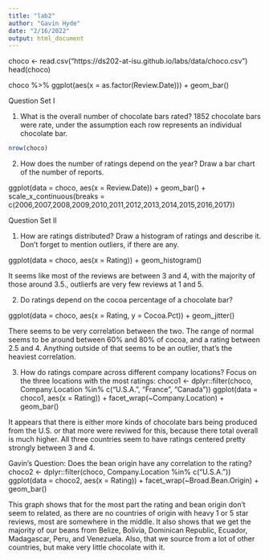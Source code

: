 ```yaml
---
title: "lab2"
author: "Gavin Hyde"
date: "2/16/2022"
output: html_document
---
```


choco <- read.csv("https://ds202-at-isu.github.io/labs/data/choco.csv")
head(choco)

choco %>% ggplot(aes(x = as.factor(Review.Date))) + geom_bar()


Question Set I 

1. What is the overall number of chocolate bars rated?
1852 chocolate bars were rate, under the assumption each row represents an individual chocolate bar.
```r
nrow(choco)
```

2. How does the number of ratings depend on the year? Draw a bar chart of the number of reports.

ggplot(data = choco, aes(x = Review.Date)) + 
  geom_bar() +
  scale_x_continuous(breaks = c(2006,2007,2008,2009,2010,2011,2012,2013,2014,2015,2016,2017))

Question Set II 

1. How are ratings distributed? Draw a histogram of ratings and describe it. Don’t forget to mention outliers, if there are any.

ggplot(data = choco, aes(x = Rating)) +
  geom_histogram()

It seems like most of the reviews are between 3 and 4, with the majority of those around 3.5., outlierfs are very few reviews at 1 and 5. 

2. Do ratings depend on the cocoa percentage of a chocolate bar?

ggplot(data = choco, aes(x = Rating, y = Cocoa.Pct)) +
  geom_jitter()
  
There seems to be very correlation between the two. The range of normal seems to be around between 60% and 80% of cocoa, and a rating between 2.5 and 4. Anything outside of that seems to be an outlier, that's the heaviest correlation.

3. How do ratings compare across different company locations? Focus on the three locations with the most ratings:
choco1 <- dplyr::filter(choco, Company.Location %in% c("U.S.A.", "France", "Canada"))
ggplot(data = choco1, aes(x = Rating)) +
  facet_wrap(~Company.Location) +
  geom_bar()
  
It appears that there is either more kinds of chocolate bars being produced from the U.S. or that more were reviwed for this, because there total overall is much higher. All three countries seem to have ratings centered pretty strongly between 3 and 4.

Gavin's Question: Does the bean origin have any correlation to the rating? 
choco2 <- dplyr::filter(choco, Company.Location %in% c("U.S.A."))
ggplot(data = choco2, aes(x = Rating)) +
  facet_wrap(~Broad.Bean.Origin) +
  geom_bar()
  
This graph shows that for the most part the rating and bean origin don't seem to related, as there are no countries of origin with heavy 1 or 5 star reviews, most are somewhere in the middle. It also shows that we get the majority of our beans from Belize, Bolivia, Dominican Republic, Ecuador, Madagascar, Peru, and Venezuela. Also, that we source from a lot of other countries, but make very little chocolate with it. 
  
  